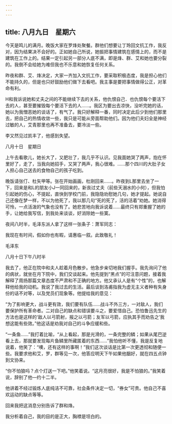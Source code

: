 ```yaml
---
---
---
```

title: 八月九日　星期六
---




今天是鸣儿的满月。晚饭大家在罗烽处聚餐。群他们想要让丁玲回文抗工作，我反对，因为结果决不会好的。正如她自己所说，她振把事情建筑在感情上的，而不是建筑在工作上的。结果一定引起另一部分人底不满，即是烽、群、艾和她也要分裂的。我倒不会给她为难但我也不乐意和她恢复任何关系。

昨夜和群、艾、烽决定，大家一齐加入文抗工作，要采取积极态度，我是担心他们不能持久的，但是也只好鼓励他们做下去看吧。我主事是要把事情做得公正，对革命有利。

H和我诉说她和丈夫之间的不能继续下去的关系，他仇恨自己．也仇恨每个要活下去的人，甚至要摧毁每个要活下去的人……。我区为要出去凉快，没听完她的话，她以为我憎恶她的谈话了，有气了。我只好解释一番，同时决定此后少到他们那里去，把自己的热情收敛一些，我只是可能从旁面帮助他们。因为他们夫妇全是神经过敏的人，艾青那里也再不准备去，要冷淡一些。

李又然见过凯丰了，他感到失望。





八月十日　星期日


上午去看歌儿，她长大了，又肥壮了，我几乎不认识。见我面她哭了两声，抱在怀里好了，走了，当我向她招手，又哭了两声，我心很难。……那个四川的大肚子女人担心自己送去的食物自己的孩子吃到。

晚饭请张仃、杜矢甲等。张在开始画画，杜刚回来……。昨夜到L那里去坐了一下，回来是和L的朋友小J一同回来的，新丧过丈夫（前些天溺水的小何），但我怕引起她的伤心，不提起，直快到学校门前，我隐隐劝慰她几句，她才提起。她说自己还像在梦一样，不以为他死了，我以那几句“死的死了，活的活着”劝她。她消得可怜，一点活泼的气象也没有了。她悲苦地向我诉说着……最终只有郑重握了她的手，让她给我写信，到我处来谈谈，好消除她一些寞。

夜间八时半，毛泽东派人拿了这样一张条子：萧军同志：

我现在有时间，假如你也有暇，请惠临一叙。此致敬礼！

毛泽东

八月十日下午八时半

我去了，他正在院中和夫人趁着月色散步。他急步亲切地我们握手。我先询问了他的病状，就坐在月下院中，我们交谈起来。他先提到“黑点”的可注意问题，接着我解释了周扬那篇文章态度不严肃和不正确的地方。他又承认人是有“个性”的，也解释他给我的动机。我说了我过去的生活。最后谈到洛甫指我为虚无主义者种有失身份的话不对等，以及党员们现象等。他提给我的意见：

“为了影响更大，战斗更有效，我们要有队伍……战斗不外三方，一对敌人，我们要保护所有革命者。二对自己的缺点和错误要斗之，要爱惜自己。恐怕鲁迅先生的方法也是这样的‘敌人以弓箭射，报之以弓箭；友军以弓箭，应执其手而劝告之’我想这能有些效。”他这话是劝我对自己的斗争应缓和些。

“一条鱼……”我打着比喻，“从上看起，那是光滑的，一条完整的鳞；如果从尾巴逆看上去，那就要发现每片鱼鳞里所藏匿着的东西……”我怕他听不懂，我是反复地说着，他笑了：“噢，还有这样的事啊！”我们这次谈话是比第一次更透彻和随便一些。我要求他和艾，罗，群等见一次，他答应明天下午如果他胭好，就在四五点钟到文协来。

“你不怕狼吗？点个灯送一下吧。”他笑着说。“这月亮很好，我是不怕狼的。”我笑着说，辞别了他―约十二半。

他讲着不经过锻炼人底纯洁不可靠，社会条件决定一切，“券女”可贵。他自己不喜欢运动的缺点等等。

回来我把这消息分别告诉了群和烽。

我分析着自己，我的目的是正大，胸襟是坦白的。